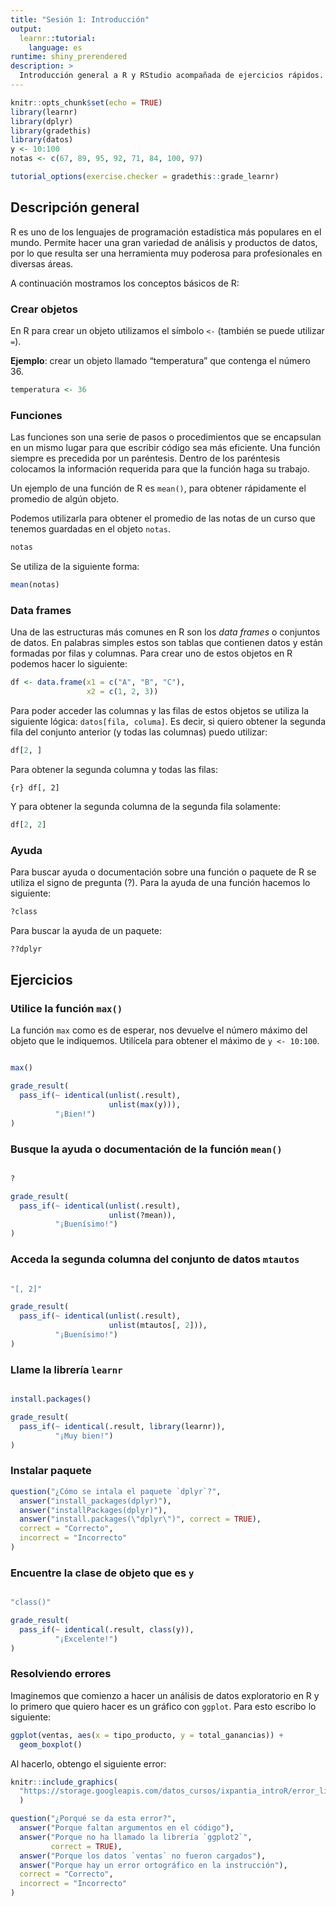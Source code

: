 ```yaml
---
title: "Sesión 1: Introducción"
output: 
  learnr::tutorial:
    language: es
runtime: shiny_prerendered
description: >
  Introducción general a R y RStudio acompañada de ejercicios rápidos.
---
```


<style type="text/css">
@import url("https://storage.googleapis.com/datos_cursos/ixpantia_introR/intro_r.css");
</style>

<style>
@import url('https://fonts.googleapis.com/css2?family=Roboto+Mono&family=Roboto+Slab&family=Source+Sans+Pro:wght@300;400&display=swap');

@import url('https://fonts.googleapis.com/css2?family=Lato&display=swap');
</style> 

```r
knitr::opts_chunk$set(echo = TRUE)
library(learnr)
library(dplyr)
library(gradethis)
library(datos)
y <- 10:100
notas <- c(67, 89, 95, 92, 71, 84, 100, 97)

tutorial_options(exercise.checker = gradethis::grade_learnr)
```

## Descripción general 

R es uno de los lenguajes de programación estadística más populares en el
mundo. Permite hacer una gran variedad de análisis y productos de datos, por lo
que resulta ser una herramienta muy poderosa para profesionales en diversas
áreas. 

A continuación mostramos los conceptos básicos de R:

### Crear objetos

En R para crear un objeto utilizamos el símbolo `<-` (también se puede utilizar
`=`). 

**Ejemplo**: crear un objeto llamado "temperatura" que contenga el número 36.

```r
temperatura <- 36
```

### Funciones

Las funciones son una serie de pasos o procedimientos que se encapsulan en un
mismo lugar para que escribir código sea más eficiente. Una función siempre es
precedida por un paréntesis. Dentro de los paréntesis colocamos la información
requerida para que la función haga su trabajo.

Un ejemplo de una función de R es `mean()`, para obtener rápidamente el
promedio de algún objeto. 

Podemos utilizarla para obtener el promedio de las notas de un curso que
tenemos guardadas en el objeto `notas`.

```r
notas
```

Se utiliza de la siguiente forma:

```r
mean(notas)
```

### Data frames

Una de las estructuras más comunes en R son los *data frames* o conjuntos de 
datos. En palabras simples estos son tablas que contienen datos y están 
formadas por filas y columnas. Para crear uno de estos objetos en R podemos 
hacer lo siguiente:

```r
df <- data.frame(x1 = c("A", "B", "C"),
                 x2 = c(1, 2, 3))
```

Para poder acceder las columnas y las filas de estos objetos se utiliza la
siguiente lógica: `datos[fila, columa]`. Es decir, si quiero obtener la segunda
fila del conjunto anterior (y todas las columnas) puedo utilizar:

```r
df[2, ]
```

Para obtener la segunda columna y todas las filas:

```{r} df[, 2]
```

Y para obtener la segunda columna de la segunda fila solamente:

```r
df[2, 2]
```

### Ayuda

Para buscar ayuda o documentación sobre una función o paquete de R se utiliza
el signo de pregunta (?). Para la ayuda de una función hacemos lo siguiente:

```r
?class
```
 
Para buscar la ayuda de un paquete:

```r
??dplyr
```

## Ejercicios 

### Utilice la función `max()`
La función `max` como es de esperar, nos devuelve el número máximo del objeto
que le indiquemos. Utilícela para obtener el máximo de `y <- 10:100`.

```r
 
```

```r
max()
```

```r
grade_result(
  pass_if(~ identical(unlist(.result), 
                      unlist(max(y))),
          "¡Bien!")
)
```

### Busque la ayuda o documentación de la función `mean()`

```r
 
```

```r
?
```

```r
grade_result(
  pass_if(~ identical(unlist(.result), 
                      unlist(?mean)),
          "¡Buenísimo!")
)
```

### Acceda la segunda columna del conjunto de datos `mtautos`

```r
 
```

```r
"[, 2]"
```

```r
grade_result(
  pass_if(~ identical(unlist(.result), 
                      unlist(mtautos[, 2])),
          "¡Buenísimo!")
)
```

### Llame la librería `learnr`

```r
 
```

```r
install.packages()
```

```r
grade_result(
  pass_if(~ identical(.result, library(learnr)),
          "¡Muy bien!")
)
```

### Instalar paquete

```r
question("¿Cómo se intala el paquete `dplyr`?",
  answer("install_packages(dplyr)"),
  answer("installPackages(dplyr)"),
  answer("install.packages(\"dplyr\")", correct = TRUE),
  correct = "Correcto",
  incorrect = "Incorrecto"
)
```

### Encuentre la clase de objeto que es `y`

```r
 
```

```r
"class()"
```

```r
grade_result(
  pass_if(~ identical(.result, class(y)),
          "¡Excelente!")
)
```

### Resolviendo errores

Imaginemos que comienzo a hacer un análisis de datos exploratorio en R y lo
primero que quiero hacer es un gráfico con `ggplot`. Para esto escribo lo
siguiente:

```r
ggplot(ventas, aes(x = tipo_producto, y = total_ganancias)) +
  geom_boxplot()
```

Al hacerlo, obtengo el siguiente error:

```r
knitr::include_graphics(
  "https://storage.googleapis.com/datos_cursos/ixpantia_introR/error_libreria.png"
  )  
```

```r
question("¿Porqué se da esta error?",
  answer("Porque faltan argumentos en el código"),
  answer("Porque no ha llamado la librería `ggplot2`", 
         correct = TRUE),
  answer("Porque los datos `ventas` no fueron cargados"),
  answer("Porque hay un error ortográfico en la instrucción"),
  correct = "Correcto",
  incorrect = "Incorrecto"
)
```

